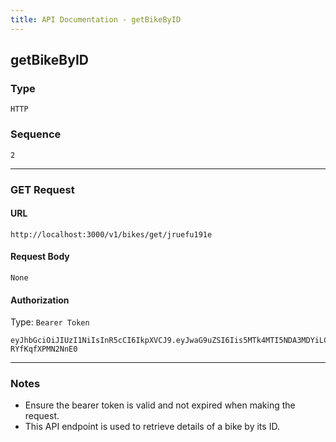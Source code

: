 ```yaml
---
title: API Documentation - getBikeByID
---
```


## getBikeByID

### Type
`HTTP`

### Sequence
`2`

---

### GET Request

#### URL
`http://localhost:3000/v1/bikes/get/jruefu191e`

#### Request Body
`None`

#### Authorization
Type: `Bearer Token`

```plaintext
eyJhbGciOiJIUzI1NiIsInR5cCI6IkpXVCJ9.eyJwaG9uZSI6Iis5MTk4MTI5NDA3MDYiLCJ1aWQiOiJhZnJ3dXZkXzFqIn0.se2WRRJhST9uvOyhTwunvJiiMYD-RYfKqfXPMN2NnE0
```

---

### Notes

- Ensure the bearer token is valid and not expired when making the request.
- This API endpoint is used to retrieve details of a bike by its ID.
